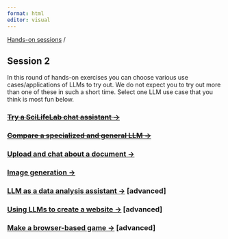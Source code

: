 ```yaml
---
format: html
editor: visual
---
```


[Hands-on sessions](index.html) /

## Session 2

In this round of hands-on exercises you can choose various use cases/applications of LLMs to try out. We do not expect you to try out more than one of these in such a short time. Select one LLM use case that you think is most fun below.

### [~~Try a SciLifeLab chat assistant -\>~~](assistant.html)

### [~~Compare a specialized and general LLM -\>~~](specialized_vs_general.html)

### [Upload and chat about a document -\>](document.html)

### [Image generation -\>](images.html)

### [LLM as a data analysis assistant -\>](data_analysis.html) \[advanced\]

### [Using LLMs to create a website -\>](website.html) \[advanced\]

### [Make a browser-based game -\>](browser_game.html) \[advanced\]
